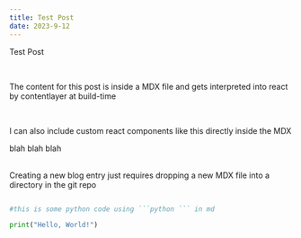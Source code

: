 ```yaml
---
title: Test Post
date: 2023-9-12
---
```


Test Post

<br />

The content for this post is inside a MDX file and gets interpreted into react by contentlayer at build-time

<br />

<Callout emoji="💡">

I can also include custom react components like this directly inside the MDX

</Callout>

blah blah blah

<br />
Creating a new blog entry just requires dropping a new MDX file into a directory
in the git repo
<br />

````python

#this is some python code using ```python ``` in md

print("Hello, World!")

````

